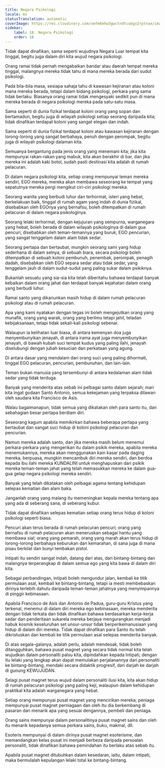 ```yaml
---
title: Negara Psikologi
locale: ms
statusTranslation: automatic
coverImage: https://res.cloudinary.com/xmfm6mhw3gwctndtcubgx2rptnae/image/upload/v1741354419/small_cover_la_gran_rebelion_28716e29d2.webp
sidebar:
    label: 18. Negara Psikologi
    order: 18
---
```

Tidak dapat dinafikan, sama seperti wujudnya Negara Luar tempat kita tinggal, begitu juga dalam diri kita wujud negara psikologi.

Orang ramai tidak pernah mengabaikan bandar atau daerah tempat mereka tinggal, malangnya mereka tidak tahu di mana mereka berada dari sudut psikologi.

Pada bila-bila masa, sesiapa sahaja tahu di kawasan kejiranan atau koloni mana mereka berada, tetapi dalam bidang psikologi, perkara yang sama tidak berlaku. Biasanya orang ramai tidak mengesyaki sedikit pun di mana mereka berada di negara psikologi mereka pada satu-satu masa.

Sama seperti di dunia fizikal terdapat koloni orang yang sopan dan bertamadun, begitu juga di wilayah psikologi setiap seorang daripada kita; tidak dinafikan terdapat koloni yang sangat elegan dan indah.

Sama seperti di dunia fizikal terdapat koloni atau kawasan kejiranan dengan lorong-lorong yang sangat berbahaya, penuh dengan perompak, begitu juga di wilayah psikologi dalaman kita.

Semuanya bergantung pada jenis orang yang menemani kita; jika kita mempunyai rakan-rakan yang mabuk, kita akan berakhir di bar, dan jika mereka ini adalah kaki botol, sudah pasti destinasi kita adalah di rumah pelacuran.

Di dalam negara psikologi kita, setiap orang mempunyai teman mereka sendiri, EGO mereka, mereka akan membawa seseorang ke tempat yang sepatutnya mereka pergi mengikut ciri-ciri psikologi mereka.

Seorang wanita yang berbudi luhur dan terhormat, isteri yang hebat, berkelakuan baik, tinggal di rumah agam yang indah di dunia fizikal, disebabkan oleh EGOnya yang bernafsu, boleh ditempatkan di rumah pelacuran di dalam negara psikologinya.

Seorang lelaki terhormat, dengan kejujuran yang sempurna, warganegara yang hebat, boleh berada di dalam wilayah psikologinya di dalam gua pencuri, disebabkan oleh teman-temannya yang buruk, EGO pencurian, yang sangat tenggelam dalam alam tidak sedar.

Seorang pertapa dan bertaubat, mungkin seorang sami yang hidup sederhana di dalam selnya, di sebuah biara, secara psikologi boleh ditempatkan di sebuah koloni pembunuh, penembak, perompak, penagih dadah, disebabkan oleh EGO separa sedar atau tidak sedar, yang tenggelam jauh di dalam sudut-sudut yang paling sukar dalam psikiknya.

Bukanlah sesuatu yang sia-sia kita telah diberitahu bahawa terdapat banyak kebaikan dalam orang jahat dan terdapat banyak kejahatan dalam orang yang berbudi luhur.

Ramai santo yang dikanunkan masih hidup di dalam rumah pelacuran psikologi atau di rumah pelacuran.

Apa yang kami nyatakan dengan tegas ini boleh mengejutkan orang yang munafik, orang yang warak, orang yang berilmu tetapi jahil, teladan kebijaksanaan, tetapi tidak sekali-kali psikologi sebenar.

Walaupun ia kelihatan luar biasa, di antara kemenyan doa juga menyembunyikan jenayah, di antara irama ayat juga menyembunyikan jenayah, di bawah kubah suci tempat kudus yang paling ilahi, jenayah diselubungi dengan jubah kesucian dan perkataan yang agung.

Di antara dasar yang mendalam dari orang suci yang paling dihormati, tinggal EGO pelacuran, pencurian, pembunuhan, dan lain-lain.

Teman bukan manusia yang tersembunyi di antara kedalaman alam tidak sedar yang tidak terduga.

Banyak yang menderita atas sebab ini pelbagai santo dalam sejarah; mari kita ingat godaan Santo Antonio, semua kekejaman yang terpaksa dilawan oleh saudara kita Francisco de Asís.

Walau bagaimanapun, tidak semua yang dikatakan oleh para santo itu, dan sebahagian besar pertapa berdiam diri.

Seseorang kagum apabila memikirkan bahawa beberapa pertapa yang bertaubat dan sangat suci hidup di koloni psikologi pelacuran dan pencurian.

Namun mereka adalah santo, dan jika mereka masih belum menemui perkara-perkara yang mengerikan itu dalam psikik mereka, apabila mereka menemukannya, mereka akan menggunakan kain kasar pada daging mereka, berpuasa, mungkin mencambuk diri mereka sendiri, dan berdoa kepada ibu ilahi mereka KUNDALINI untuk menghapuskan dari psikik mereka teman-teman jahat yang telah memasukkan mereka ke dalam gua-gua gelap negara psikologi mereka sendiri.

Banyak yang telah dikatakan oleh pelbagai agama tentang kehidupan selepas kematian dan alam baka.

Janganlah orang yang malang itu memeningkan kepala mereka tentang apa yang ada di seberang sana, di seberang kubur.

Tidak dapat dinafikan selepas kematian setiap orang terus hidup di koloni psikologi seperti biasa.

Pencuri akan terus berada di rumah pelacuran pencuri; orang yang bernafsu di rumah pelacuran akan meneruskan sebagai hantu yang membawa sial; orang yang pemarah, orang yang marah akan terus hidup di lorong-lorong berbahaya keburukan dan kemarahan, di sana juga di mana pisau berkilat dan bunyi tembakan pistol.

Intipati itu sendiri sangat indah, datang dari atas, dari bintang-bintang dan malangnya terperangkap di dalam semua ego yang kita bawa di dalam diri kita.

Sebagai perbandingan, intipati boleh mengundur jalan, kembali ke titik permulaan asal, kembali ke bintang-bintang, tetapi ia mesti membebaskan dirinya terlebih dahulu daripada teman-teman jahatnya yang menyimpannya di pinggir kebinasaan.

Apabila Francisco de Asís dan Antonio de Padua, guru-guru Kristus yang terkenal, menemui di dalam diri mereka ego kebinasaan, mereka menderita dengan tidak terkata dan tidak dinafikan bahawa berdasarkan kerja-kerja sedar dan penderitaan sukarela mereka berjaya mengurangkan menjadi habuk kosmik keseluruhan set unsur-unsur tidak berperikemanusiaan yang hidup di dalam diri mereka. Tidak dapat dinafikan para Santo itu telah dikristuskan dan kembali ke titik permulaan asal selepas menderita banyak.

Di atas segala-galanya, adalah perlu, adalah mendesak, tidak boleh ditangguhkan, bahawa pusat magnet yang secara tidak normal kita telah wujudkan dalam personaliti palsu kita, dipindahkan kepada Intipati, dengan itu lelaki yang lengkap akan dapat memulakan perjalanannya dari personaliti ke bintang-bintang, mendaki secara didaktik progresif, dari darjah ke darjah di gunung KEWUJUDAN.

Selagi pusat magnet terus wujud dalam personaliti ilusi kita, kita akan hidup di rumah pelacuran psikologi yang paling keji, walaupun dalam kehidupan praktikal kita adalah warganegara yang hebat.

Setiap orang mempunyai pusat magnet yang mencirikan mereka; peniaga mempunyai pusat magnet perniagaan dan oleh itu dia berkembang di pasaran dan menarik apa yang sesuai dengannya, pembeli dan peniaga.

Orang sains mempunyai dalam personalitinya pusat magnet sains dan oleh itu menarik kepadanya semua perkara sains, buku, makmal, dll.

Esoteris mempunyai di dalam dirinya pusat magnet esoterisme, dan memandangkan kelas pusat ini menjadi berbeza daripada persoalan personaliti, tidak dinafikan bahawa pemindahan itu berlaku atas sebab itu.

Apabila pusat magnet ditubuhkan dalam kesedaran, iaitu, dalam intipati, maka bermulalah kepulangan lelaki total ke bintang-bintang.

